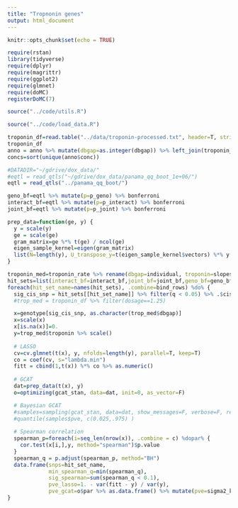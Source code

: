 ```yaml
---
title: "Tropnonin genes"
output: html_document
---
```


```r
knitr::opts_chunk$set(echo = TRUE)
```

```r
require(rstan)
library(tidyverse)
require(dplyr)
require(magrittr)
require(ggplot2)
require(glmnet)
require(doMC)
registerDoMC(7)

source("../code/utils.R")

source("../code/load_data.R")
```

```r
troponin_df=read.table("../data/troponin-processed.txt", header=T, stringsAsFactors = F)
troponin_df
anno = anno %>% mutate(dbgap=as.integer(dbgap)) %>% left_join(troponin_df %>% select(dbgap, dosage, troponin), by=c("dbgap"="dbgap", "conc"="dosage"))
concs=sort(unique(anno$conc))
```

```r
#DATADIR="~/gdrive/dox_data/"
#eqtl = read_qtls("~/gdrive/dox_data/panama_qq_boot_1e+06/")
eqtl = read_qtls("../panama_qq_boot/")
```

```r
geno_bf=eqtl %>% mutate(p=p_geno) %>% bonferroni
interact_bf=eqtl %>% mutate(p=p_interact) %>% bonferroni
joint_bf=eqtl %>% mutate(p=p_joint) %>% bonferroni
```

```r
prep_data=function(ge, y) {
  y = scale(y)
  ge = scale(ge)
  gram_matrix=ge %*% t(ge) / ncol(ge)
  eigen_sample_kernel=eigen(gram_matrix)
  list(N=length(y), U_transpose_y=t(eigen_sample_kernel$vectors) %*% y %>% as.numeric, lambda=eigen_sample_kernel$values)
}
```

```r
troponin_med=troponin_rate %>% rename(dbgap=individual, troponin=slopes)
hit_sets=list(interact_bf=interact_bf,joint_bf=joint_bf,geno_bf=geno_bf)
foreach(hit_set_name=names(hit_sets), .combine=bind_rows) %do% {
  sig_cis_snp = hit_sets[[hit_set_name]] %>% filter(q < 0.05) %>% .$cis_snp %>% as.character()
  #trop_med = troponin_df %>% filter(dosage==1.25) 

  x=genotype[sig_cis_snp, as.character(trop_med$dbgap)]
  x=scale(x)
  x[is.na(x)]=0.
  y=trop_med$troponin %>% scale()
  
  # LASSO
  cv=cv.glmnet(t(x), y, nfolds=length(y), parallel=T, keep=T)
  co = coef(cv, s="lambda.min")
  fitt = cbind(1,t(x)) %*% co %>% as.numeric()
  
  # GCAT
  dat=prep_data(t(x), y)
  o=optimizing(gcat_stan, data=dat, init=0, as_vector=F)

  # Bayesian GCAT
  #samples=sampling(gcat_stan, data=dat, show_messages=F, verbose=F, refresh=0) %>% rstan::extract(c("sigma2_k","sigma2")) %>% as.data.frame() %>% mutate(pve=sigma2_k / (sigma2_k + sigma2))
  #quantile(samples$pve, c(0.025,.975) )
  
  # Spearman correlation
  spearman_p=foreach(i=seq_len(nrow(x)), .combine = c) %dopar% {
    cor.test(x[i,],y, method="spearman")$p.value 
  }
  spearman_q = p.adjust(spearman_p, method="BH")
  data.frame(snps=hit_set_name,
             min_spearman_q=min(spearman_q),
             sig_spearman=sum(spearman_q < 0.1),
             pve_lasso=1. - var(fitt - y) / var(y),
             pve_gcat=o$par %>% as.data.frame() %>% mutate(pve=sigma2_k / (sigma2_k + sigma2)) %>% .$pve)
}
```
